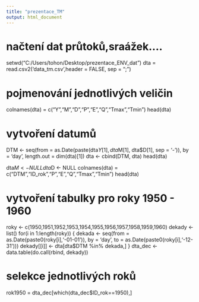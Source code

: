 ```yaml
---
title: "prezentace_TM"
output: html_document
---
```

# načtení dat průtoků,sraážek....
setwd("C:/Users/tohon/Desktop/prezentace_ENV_dat")
dta  = read.csv2('data_tm.csv',header = FALSE, sep = ";")

# pojmenování jednotlivých veličin
colnames(dta) = c("Y","M","D","P","E","Q","Tmax","Tmin")
head(dta)

# vytvoření datumů
DTM <- seq(from = as.Date(paste(dta$Y[1],
                                dta$M[1],
                                dta$D[1],
                                sep = '-')),
           by = 'day',
           length.out = dim(dta)[1])
dta <- cbind(DTM, dta)
head(dta)

dta$M <- NULL
dta$D <- NULL
colnames(dta) = c("DTM","ID_rok","P","E","Q","Tmax","Tmin")
head(dta)


# vytvoření tabulky pro roky 1950 - 1960
roky <- c(1950,1951,1952,1953,1954,1955,1956,1957,1958,1959,1960)
dekady <- list()
for(i in 1:length(roky)) {
  dekada <- seq(from = as.Date(paste0(roky[i],'-01-01')),
                by = 'day',
                to = as.Date(paste0(roky[i],'-12-31')))
  dekady[[i]] <- dta[dta$DTM %in% dekada,]
}
dta_dec <- data.table(do.call(rbind, dekady))

# selekce jednotlivých roků

rok1950 = dta_dec[which(dta_dec$ID_rok==1950),]



